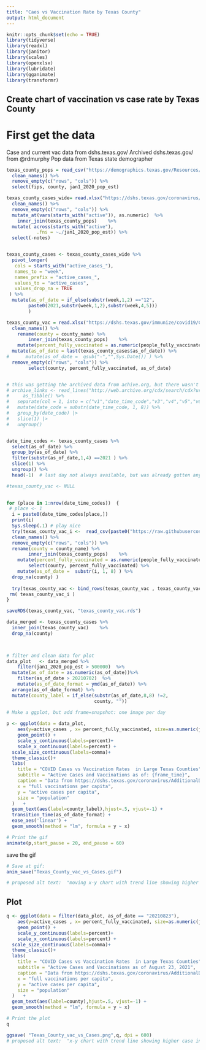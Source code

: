 ```yaml
---
title: "Caes vs Vaccination Rate by Texas County"
output: html_document
---
```


```r
knitr::opts_chunk$set(echo = TRUE)
library(tidyverse)
library(readxl)
library(janitor)
library(scales)
library(openxlsx)
library(lubridate)
library(gganimate)
library(transformr)
```


## Create chart of vaccination vs case rate by Texas County

# First get the data
Case and current vac data from dshs.texas.gov/
Archived dshs.texas.gov/ from @rdmurphy
Pop data from Texas state demographer

```r

texas_county_pops = read_csv("https://demographics.texas.gov/Resources/TPEPP/Estimates/2019/2019_txpopest_county.csv")  %>% 
  clean_names() %>%
  remove_empty(c("rows", "cols")) %>%
  select(fips, county, jan1_2020_pop_est)

texas_county_cases_wide= read.xlsx("https://dshs.texas.gov/coronavirus/TexasCOVID-19ActiveCaseDatabyCounty.xlsx",sheet=1, startRow = 3)  %>% 
  clean_names() %>%
  remove_empty(c("rows", "cols")) %>%
  mutate_at(vars(starts_with("active")), as.numeric)  %>%
    inner_join(texas_county_pops)    %>%
  mutate( across(starts_with("active"),
           .fns = ~./jan1_2020_pop_est)) %>%
  select(-notes)


texas_county_cases <- texas_county_cases_wide %>%
  pivot_longer(
   cols = starts_with("active_cases_"),
   names_to = "week",
   names_prefix = "active_cases_",
   values_to = "active_cases",
   values_drop_na = TRUE
 ) %>%
  mutate(as_of_date = if_else(substr(week,1,2) =="12",                                         paste0(2020,substr(week,1,2),substr(week,4,5)),
        paste0(2021,substr(week,1,2),substr(week,4,5)))
        )

texas_county_vac = read.xlsx("https://dshs.texas.gov/immunize/covid19/COVID-19-Vaccine-Data-by-County.xls",sheet=2, startRow = 1)  %>% 
  clean_names() %>%
    rename(county = county_name) %>%
        inner_join(texas_county_pops)    %>%
    mutate(percent_fully_vaccinated = as.numeric(people_fully_vaccinated)/jan1_2020_pop_est) %>%
  mutate(as_of_date = last(texas_county_cases$as_of_date)) %>%
#      mutate(as_of_date =  gsub("-","",Sys.Date()) ) %>%
  remove_empty(c("rows", "cols")) %>%
        select(county, percent_fully_vaccinated, as_of_date)


# this was getting the archived data from achive.org, but there wasn't enough
# archive_links <- read_lines("http://web.archive.org/cdx/search/cdx?url=https://dshs.texas.gov/immunize/covid19/COVID-19-Vaccine-Data-by-County.xls*&output=txt") %>%
#     as_tibble() %>%
#   separate(col = 1, into = c("v1","date_time_code","v3","v4","v5","v6", "v7"), sep =  " ") %>%
#   mutate(date_code = substr(date_time_code, 1, 8)) %>%
#   group_by(date_code) |>
#   slice(1) |>
#   ungroup()


date_time_codes <- texas_county_cases %>%
  select(as_of_date) %>%
  group_by(as_of_date) %>%
  filter(substr(as_of_date,1,4) ==2021 ) %>%
  slice(1) %>% 
  ungroup() %>%
  head(-1)  # last day not always available, but was already gotten anyways

#texas_county_vac <- NULL

  
for (place in 1:nrow(date_time_codes))  {
 # place <- 1 
  i = paste0(date_time_codes[place,])
  print(i)
  Sys.sleep(.1) # play nice
  try(texas_county_vac_i <-  read_csv(paste0("https://raw.githubusercontent.com/rdmurphy/tx-covid-vaccine-data/main/distribution/snapshots/",substr(i, 1, 4),"-",substr(i, 5, 6),"-",substr(i, 7, 8),".csv"))  %>% 
  clean_names() %>%
  remove_empty(c("rows", "cols")) %>%
  rename(county = county_name) %>%
        inner_join(texas_county_pops)    %>%
    mutate(percent_fully_vaccinated = as.numeric(people_fully_vaccinated)/jan1_2020_pop_est) %>%   
        select(county, percent_fully_vaccinated) %>%
    mutate(as_of_date =  substr(i, 1, 8) ) %>%
  drop_na(county) )
  
  try(texas_county_vac <- bind_rows(texas_county_vac , texas_county_vac_i)  )  
 rm( texas_county_vac_i )
}

saveRDS(texas_county_vac, "texas_county_vac.rds")

data_merged <- texas_county_cases %>% 
  inner_join(texas_county_vac)    %>%
  drop_na(county)

 
```



```r

# filter and clean data for plot
data_plot   <- data_merged %>%
    filter(jan1_2020_pop_est > 500000)  %>%
  mutate(as_of_date = as.numeric(as_of_date))%>%
    filter(as_of_date > 20210702)  %>%
    mutate(as_of_date_format = ymd(as_of_date)) %>%
  arrange(as_of_date_format) %>%
  mutate(county_label = if_else(substr(as_of_date,8,8) !=2,
                                county, ""))
  
# Make a ggplot, but add frame=snapshot: one image per day

p <- ggplot(data = data_plot, 
    aes(y=active_cases , x= percent_fully_vaccinated, size=as.numeric(jan1_2020_pop_est)))+
    geom_point() +
    scale_y_continuous(labels=percent)+
    scale_x_continuous(labels=percent) +
  scale_size_continuous(labels=comma)+ 
  theme_classic()+
  labs(
    title = "COVID Cases vs Vaccination Rates  in Large Texas Counties",
    subtitle = "Active Cases and Vaccinations as of: {frame_time}",
    caption = "Data from https://dshs.texas.gov/coronavirus/AdditionalData.aspx, some via @rdmurphy",
    x = "full vaccinations per capita",
    y = "active cases per capita",
    size = "population"
  )   +
  geom_text(aes(label=county_label),hjust=.5, vjust=-1) +
  transition_time(as_of_date_format) +
  ease_aes('linear') + 
  geom_smooth(method = "lm", formula = y ~ x) 

# Print the gif 
animate(p,start_pause = 20, end_pause = 60)

```
save the gif
```r

# Save at gif:
anim_save("Texas_County_vac_vs_Cases.gif")

# proposed alt text:  "moving x-y chart with trend line showing higher case increase in lower vaccinated Texas counties"
```


##  Plot

```r

q <- ggplot(data = filter(data_plot, as_of_date == "20210823"), 
    aes(y=active_cases , x= percent_fully_vaccinated, size=as.numeric(jan1_2020_pop_est)))+
    geom_point() +
    scale_y_continuous(labels=percent)+
    scale_x_continuous(labels=percent) +
  scale_size_continuous(labels=comma)+ 
  theme_classic()+
  labs(
    title = "COVID Cases vs Vaccination Rates  in Large Texas Counties",
    subtitle = "Active Cases and Vaccinations as of August 23, 2021",
    caption = "Data from https://dshs.texas.gov/coronavirus/AdditionalData.aspx.",
    x = "full vaccinations per capita",
    y = "active cases per capita",
    size = "population"
  )   +
  geom_text(aes(label=county),hjust=.5, vjust=-1) + 
  geom_smooth(method = "lm", formula = y ~ x) 

# Print the plot 
q

```
```r

ggsave( "Texas_County_vac_vs_Cases.png",q, dpi = 600)
# proposed alt text:  "x-y chart with trend line showing higher case increase in lower vaccinated Texas counties"
```

